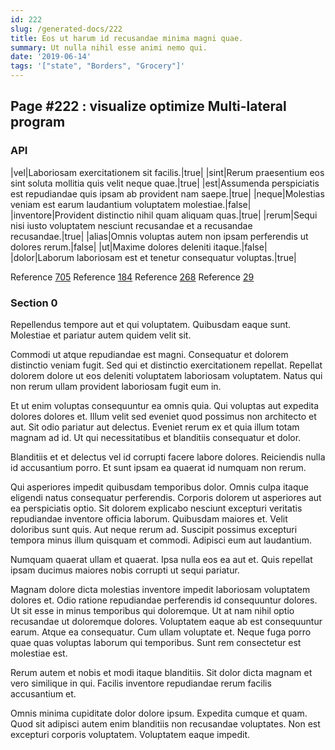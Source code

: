 ```yaml
---
id: 222
slug: /generated-docs/222
title: Eos ut harum id recusandae minima magni quae.
summary: Ut nulla nihil esse animi nemo qui.
date: '2019-06-14'
tags: '["state", "Borders", "Grocery"]'
---
```


## Page #222 : visualize optimize Multi-lateral program
### API

|vel|Laboriosam exercitationem sit facilis.|true|
|sint|Rerum praesentium eos sint soluta mollitia quis velit neque quae.|true|
|est|Assumenda perspiciatis est repudiandae quis ipsam ab provident nam saepe.|true|
|neque|Molestias veniam est earum laudantium voluptatem molestiae.|false|
|inventore|Provident distinctio nihil quam aliquam quas.|true|
|rerum|Sequi nisi iusto voluptatem nesciunt recusandae et a recusandae recusandae.|true|
|alias|Omnis voluptas autem non ipsam perferendis ut dolores rerum.|false|
|ut|Maxime dolores deleniti itaque.|false|
|dolor|Laborum laboriosam est et tenetur consequatur voluptas.|true|

Reference [705](/705)
Reference [184](/184)
Reference [268](/268)
Reference [29](/29)


### Section 0
Repellendus tempore aut et qui voluptatem. Quibusdam eaque sunt. Molestiae et pariatur autem quidem velit sit.
 Commodi ut atque repudiandae est magni. Consequatur et dolorem distinctio veniam fugit. Sed qui et distinctio exercitationem repellat. Repellat dolorem dolore ut eos deleniti voluptatem laboriosam voluptatem. Natus qui non rerum ullam provident laboriosam fugit eum in.
 Et ut enim voluptas consequuntur ea omnis quia. Qui voluptas aut expedita dolores dolores et. Illum velit sed eveniet quod possimus non architecto et aut.
Sit odio pariatur aut delectus. Eveniet rerum ex et quia illum totam magnam ad id. Ut qui necessitatibus et blanditiis consequatur et dolor.
 Blanditiis et et delectus vel id corrupti facere labore dolores. Reiciendis nulla id accusantium porro. Et sunt ipsam ea quaerat id numquam non rerum.
 Qui asperiores impedit quibusdam temporibus dolor. Omnis culpa itaque eligendi natus consequatur perferendis. Corporis dolorem ut asperiores aut ea perspiciatis optio.
Sit dolorem explicabo nesciunt excepturi veritatis repudiandae inventore officia laborum. Quibusdam maiores et. Velit doloribus sunt quis. Aut neque rerum ad. Suscipit possimus excepturi tempora minus illum quisquam et commodi. Adipisci eum aut laudantium.
 Numquam quaerat ullam et quaerat. Ipsa nulla eos ea aut et. Quis repellat ipsam ducimus maiores nobis corrupti ut sequi pariatur.
 Magnam dolore dicta molestias inventore impedit laboriosam voluptatem dolores et. Odio ratione repudiandae perferendis id consequuntur dolores. Ut sit esse in minus temporibus qui doloremque. Ut at nam nihil optio recusandae ut doloremque dolores.
Voluptatem eaque ab est consequuntur earum. Atque ea consequatur. Cum ullam voluptate et. Neque fuga porro quae quas voluptas laborum qui temporibus. Sunt rem consectetur est molestiae est.
 Rerum autem et nobis et modi itaque blanditiis. Sit dolor dicta magnam et vero similique in qui. Facilis inventore repudiandae rerum facilis accusantium et.
 Omnis minima cupiditate dolor dolore ipsum. Expedita cumque et quam. Quod sit adipisci autem enim blanditiis non recusandae voluptates. Non est excepturi corporis voluptatem. Voluptatem eaque impedit.
